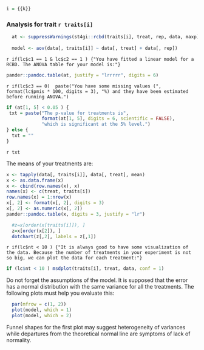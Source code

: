 ```r
i = {{k}}
```

###  Analysis for trait `r traits[i]`

```r
  at <- suppressWarnings(st4gi::rcbd(traits[i], treat, rep, data, maxp))  
  
  model <- aov(data[, traits[i]] ~ data[, treat] + data[, rep])

```

`r if(lc$c1 == 1 & lc$c2 == 1 ) {"You have fitted a linear model for a RCBD. The ANOVA table for your model is:"}`

```r
pander::pandoc.table(at, justify = "lrrrrr", digits = 6)
```

`r if(lc$c3 == 0)  paste("You have some missing values (", format(lc$pmis * 100, digits = 3), "%) and they have been estimated before running ANOVA.")`

```r
if (at[1, 5] < 0.05 ) {
 txt = paste("The p-value for treatments is",
             format(at[1, 5], digits = 6, scientific = FALSE),
             "which is significant at the 5% level.")  
} else {
  txt = ""
}

```

`r txt`

The means of your treatments are:
```r

x <- tapply(data[, traits[i]], data[, treat], mean)
x <- as.data.frame(x)
x <- cbind(row.names(x), x)
names(x) <- c(treat, traits[i])
row.names(x) = 1:nrow(x)
x[, 2] <- format(x[, 2], digits = 3)
x[, 2] <- as.numeric(x[, 2])
pander::pandoc.table(x, digits = 3, justify = "lr")

```

```r

  #z=x[order(x[traits[i]]), ]
  z=x[order(x[2]), ]
  dotchart(z[,2], labels = z[,1])

```

`r if(lc$nt < 10 ) {"It is always good to have some visualization of the data. Because the number of treatments in your experiment is not so big, we can plot the data for each treatment:"}`

```r
if (lc$nt < 10 ) msdplot(traits[i], treat, data, conf = 1)
```


Do not forget the assumptions of the model. It is supposed that the error has a normal distribution with the same variance for all the treatments. The following plots must help you evaluate this:

```r

  par(mfrow = c(1, 2))
  plot(model, which = 1)
  plot(model, which = 2)

```

Funnel shapes for the first plot may suggest heterogeneity of variances while departures from the theoretical normal line are symptoms of lack of normality.
